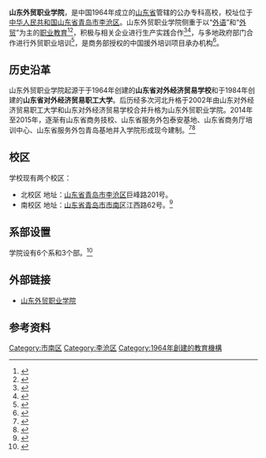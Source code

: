 {{高校|name=山东外贸职业学院<br />Shandong Foreign Trade Vocational Collage|image=[[File:Shandong_Foreign_Trade_Vocational_Collage.png|240px]]|logo=|motto=德能并举、知行合一|secretary=杨民刚|president=刁建东|vice-president=|type=公办专科高校|established=1964年|location={{CHN}}[[山东省|山东省]][[青岛市|青岛市]][[李沧区|李沧区]]|students=11000|staff=590|campus=|address=巨峰路201号|zip=|telephone=|area=498亩|sports=|mascot=|website=http://www.sdwm.cn/|label_color=|border_color=|box_width=}}
'''山东外贸职业学院'''，是中国1964年成立的[[山东省|山东省]]管辖的公办专科高校，校址位于[[中华人民共和国|中华人民共和国]][[山东省|山东省]][[青岛市|青岛市]][[黄岛区|李沧区]]。山东外贸职业学院侧重于以“[[外语|外语]]”和“[[外贸|外贸]]”为主的[[职业教育|职业教育]]<ref>{{Cite news|url=http://www.dzwww.com/shandong/sdnews/201602/t20160225_13880854.htm|title=“外语+外贸”特色教育紧贴市场|author=李媛|date=2016-02-25|work=大众日报|accessdate=2017-05-02}}</ref><ref>{{Cite news|url=http://paper.dzwww.com/dzrb/content/20150813/Articel16005MT.htm|title=山东外贸职院有个“外语村”|author=杨岚|date=2015-08-13|work=大众日报|accessdate=2017-05-02}}</ref>，积极与相关企业进行生产实践合作<ref>{{Cite news|url=http://jiangsu.china.com.cn/html/2017/hubnews_0425/10340775.html|title=山东外贸职业学院 开展现代学徒新模式 促进校企深度合作|author=徐建平|date=2017-04-25|work=湖北日报|accessdate=2017-05-02}}</ref><ref>{{Cite news|url=http://sd.dzwww.com/sdnews/201703/t20170316_15662480.htm|title=山东跨境电商产教联盟在青成立 将培训2万人才|author=|date=2017-03-16|work=青岛日报|accessdate=2014-05-02}}</ref>，与多地政府部门合作进行外贸职业培训<ref>{{Cite news|url=http://paper.dzwww.com/dzrb/content/20160413/Articel18002MT.htm|title=教师当智库为社会育才建电商基地，山东外贸职业学院服务社会促双赢|author=李媛|date=2016-04-13|work=大众日报|accessdate=2017-05-02}}</ref>，是商务部授权的中国援外培训项目承办机构<ref>{{Cite news|url=http://paper.dzwww.com/dzrb/content/20150924/Articel14010MT.htm|title=山东外贸职院援外培训项目首出国门|author=杨岚|date=2015-09-24|work=大众日报|accessdate=2017-05-02}}</ref>。

== 历史沿革 ==
山东外贸职业学院起源于于1964年创建的'''山东省对外经济贸易学校'''和于1984年创建的'''山东省对外经济贸易职工大学'''。后历经多次河北升格于2002年由山东对外经济贸易职工大学和山东对外经济贸易学校合并升格为山东外贸职业学院。2014年至2015年，逐渐有山东省商务技校、山东省服务外包泰安基地、山东省商务厅培训中心、山东省服务外包青岛基地并入学院形成现今建制。<ref>{{Cite web|url=http://www.sdwm.cn/2009c/xueyuan/xygk.php|title=山东外贸职业学院简介|accessdate=2017-02-15|author=山东外贸职业学院校长办公室|date=|publisher=山东外贸职业学院官网|deadurl=yes|archiveurl=https://web.archive.org/web/20170215212742/http://www.sdwm.cn/2009c/xueyuan/xygk.php|archivedate=2017-02-15|df=}}</ref><ref>{{Cite web|url=http://edu.dzwww.com/zhijiaoliliang/zjllsdwmzyxy/|title=职教力量:专访山东外贸职业学院党委书记杨民刚|accessdate=2017-05-02|author=大众报业集团|date=|publisher=大众网教育频道|archive-date=2016-12-23|archive-url=https://web.archive.org/web/20161223051546/http://edu.dzwww.com/zhijiaoliliang/zjllsdwmzyxy/|dead-url=no}}</ref>

== 校区 ==
学校现有两个校区：
* 北校区 地址：[[山东省|山东省]][[青岛市|青岛市]][[李沧区|李沧区]]巨峰路201号。
* 南校区 地址：[[山东省|山东省]][[青岛市|青岛市]][[市南区|市南区]]江西路62号。<ref>{{Cite web|url=http://sd.sina.com.cn/edu/yxzs/2016-05-12/140315182.html|title=山东外贸职业学院2016年普通高等教育招生章程|accessdate=2017-02-15|author=|date=2016-05-12|publisher=新浪网山东频道|archive-date=2017-02-15|archive-url=https://web.archive.org/web/20170215214350/http://sd.sina.com.cn/edu/yxzs/2016-05-12/140315182.html|dead-url=no}}</ref>

== 系部设置 ==
学院设有6个系和3个部。<ref>{{Cite web|url=http://www.sdwm.cn/2009c/xueyuan/xbsz.php|title=山东外贸职业学院系部设置|accessdate=2017-02-15|author=山东外贸职业学院校长办公室|date=|publisher=山东外贸职业学院官网|deadurl=yes|archiveurl=https://web.archive.org/web/20170215205138/http://www.sdwm.cn/2009c/xueyuan/xbsz.php|archivedate=2017-02-15|df=}}</ref>
{{column|3|
* 国际贸易系
* 财会金融系
* 商务外语系
* 经济管理系
* 信息管理系
* 国际运输与物流系
* 公共英语部
* 基础教学部
* 思想政治理论教学部
}}
== 外部链接 ==
* [http://www.sdwm.cn/ 山东外贸职业学院]{{Wayback|url=http://www.sdwm.cn/ |date=20161126123245 }}

==参考资料==
{{RefList}}

{{山东高等院校|nocat}}
{{青岛高等院校}}

[[Category:市南区|Category:市南区]]
[[Category:李沧区|Category:李沧区]]
[[Category:1964年創建的教育機構|Category:1964年創建的教育機構]]